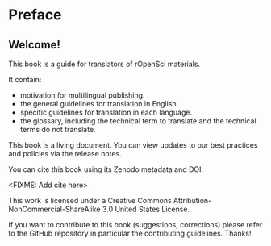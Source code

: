 # Preface {.unnumbered}

## Welcome! 

This book is a guide for translators of rOpenSci materials.

It contain:

- motivation for multilingual publishing.
- the general guidelines for translation in English.
- specific guidelines for translation in each language.
- the glossary, including the technical term to translate and  the technical terms do not translate.


This book is a living document. You can view updates to our best practices and policies via the release notes.

You can cite this book using its Zenodo metadata and DOI.

<FIXME: Add cite here>

This work is licensed under a Creative Commons Attribution-NonCommercial-ShareAlike 3.0 United States License.

If you want to contribute to this book (suggestions, corrections) please refer to the GitHub repository in particular the contributing guidelines. Thanks!
